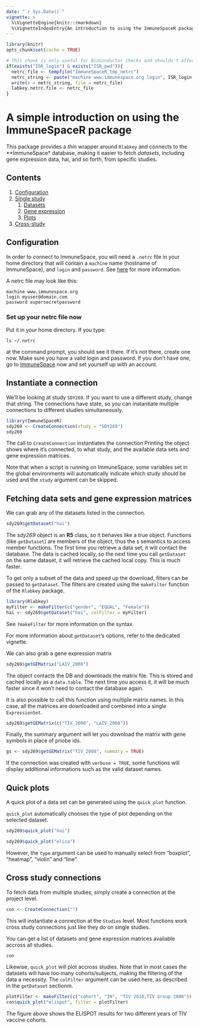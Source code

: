 ```yaml
---
date: "`r Sys.Date()`"
vignette: >
  %\VignetteEngine{knitr::rmarkdown}
  %\VignetteIndexEntry{An introduction to using the ImmuneSpaceR package}
---
```

```r
library(knitr)
opts_chunk$set(cache = TRUE)
```
```r
# This chunk is only useful for BioConductor checks and shouldn't affect any other setup
if(exists("ISR_login") & exists("ISR_pwd")){
  netrc_file <- tempfile("ImmuneSpaceR_tmp_netrc")
  netrc_string <- paste("machine www.immunespace.org login", ISR_login, "password", ISR_pwd)
  write(x = netrc_string, file = netrc_file)
  labkey.netrc.file <- netrc_file
}
```

# A simple introduction on using the ImmuneSpaceR package

This package provides a *thin* wrapper around `Rlabkey` and connects to the **ImmuneSpace* database, making it easier to fetch *datasets*, including gene expression data, hai, and so forth, from specific studies. 

## Contents
1. [Configuration](#configuration)
2. [Single study](#singlestudy)
    1. [Datasets](#datasets)
    2. [Gene expression](#ge)
    3. [Plots](#quick_plot)
3. [Cross-study](#crossstudy)

## <a id="configuration"></a>Configuration

In order to connect to ImmuneSpace, you will need a `.netrc` file in your home directory that will contain a `machine` name (hostname of ImmuneSpace), and `login` and `password`. See [here](https://www.labkey.org/wiki/home/Documentation/page.view?name=netrc) for more information.

A netrc file may look like this:
```
machine www.immunespace.org
login myuser@domain.com
password supersecretpassword
```

### Set up your netrc file now
Put it in your home directory. 
If you type:
``` 
ls ~/.netrc
```
at the command prompt, you should see it there. If it's not there, create one now. Make sure you have a valid login and password. If you don't have one, go to [ImmuneSpace](http://www.immunespace.org) now and set yourself up with an account. 

## <a id="singlestudy"></a>Instantiate a connection

We'll be looking at study `SDY269`. If you want to use a different study, change that string. The connections have state, so you can instantiate multiple connections to different studies simultaneously.

```r
library(ImmuneSpaceR)
sdy269 <- CreateConnection(study = "SDY269")
sdy269
```

The call to `CreateConnection` instantiates the connection Printing the object shows where it's connected, to what study, and the available data sets and gene expression matrices.

Note that when a script is running on ImmuneSpace, some variables set in the global environments will automatically indicate which study should be used and the `study` argument can be skipped.

## Fetching data sets and gene expression matrices

We can grab any of the datasets listed in the connection.

```r
sdy269$getDataset("hai")
```


The *sdy269* object is an **R5** class, so it behaves like a true object. Functions (like `getDataset`) are members of the object, thus the `$` semantics to access member functions.
The first time you retrieve a data set, it will contact the database. The data is cached locally, so the next time you call `getDataset` on the same dataset, it will retrieve the cached local copy. This is much faster. 


To get only a subset of the data and speed up the download, filters can be 
passed to `getDataset`. The filters are created using the `makeFilter` function
of the `Rlabkey` package.
```r
library(Rlabkey)
myFilter <- makeFilter(c("gender", "EQUAL", "Female"))
hai <- sdy269$getDataset("hai", colFilter = myFilter)
```
See `?makeFilter` for more information on the syntax.

For more information about `getDataset`'s options, refer to the dedicated vignette.


We can also grab a gene expression matrix

```r
sdy269$getGEMatrix("LAIV_2008")
```

The object contacts the DB and downloads the matrix file. This is stored and cached locally as a `data.table`. The next time you access it, it will be much faster since it won't need to contact the database again.

It is also possible to call this function using multiple matrix names. In this
case, all the matrices are downloaded and combined into a single `ExpressionSet`.
```r
sdy269$getGEMatrix(c("TIV_2008", "LAIV_2008"))
```

Finally, the summary argument will let you download the matrix with gene symbols
in place of priobe ids.
```r
gs <- sdy269$getGEMatrix("TIV_2008", summary = TRUE)
```


If the connection was created with `verbose = TRUE`, some functions will display
additional informations such as the valid dataset names.

## Quick plots
A quick plot of a data set can be generated using the `quick_plot` function.

`quick_plot` automatically chooses the type of plot depending on the selected 
dataset.

```r
sdy269$quick_plot("hai")

sdy269$quick_plot("elisa")
```

However, the `type` argument can be used to manually select from "boxplot",
"heatmap", "violin" and "line".

## <a id="crossstudy"></a>Cross study connections
To fetch data from multiple studies, simply create a connection at the project level.

```r
con <- CreateConnection("")
```

This will instantiate a connection at the `Studies` level. Most functions work
cross study connections just like they do on single studies.

You can get a list of datasets and gene expression matrices available accross 
all studies.
```r
con
```

Likewise, `quick_plot` will plot accross studies. Note that in most cases the
datasets will have too many cohorts/subjects, making the filtering of the data
a necessity. The `colFilter` argument can be used here, as described in the 
`getDataset` sectionm.
```r
plotFilter <- makeFilter(c("cohort", "IN", "TIV 2010;TIV Group 2008"))
con$quick_plot("elispot", filter = plotFilter)
```
The figure above shows the ELISPOT results for two different years of TIV 
vaccine cohorts.

